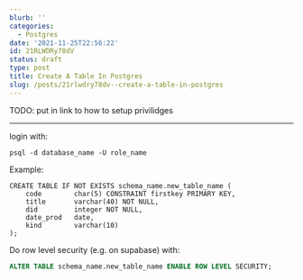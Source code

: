 ```yaml
---
blurb: ''
categories:
  - Postgres
date: '2021-11-25T22:56:22'
id: 21RLWDRy78dV
status: draft
type: post
title: Create A Table In Postgres
slug: /posts/21rlwdry78dv--create-a-table-in-postgres
---
```



TODO: put in link to how to setup privilidges

---

login with:

```
psql -d database_name -U role_name
```


Example:

```
CREATE TABLE IF NOT EXISTS schema_name.new_table_name (
    code        char(5) CONSTRAINT firstkey PRIMARY KEY,
    title       varchar(40) NOT NULL,
    did         integer NOT NULL,
    date_prod   date,
    kind        varchar(10)
);
```

Do row level security (e.g. on supabase) with:

```sql
ALTER TABLE schema_name.new_table_name ENABLE ROW LEVEL SECURITY;
```

